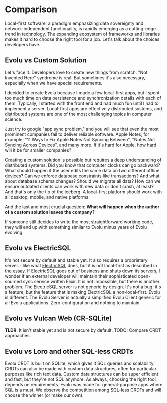 
# Comparison

Local-first software, a paradigm emphasizing data sovereignty and network-independent
functionality, is rapidly emerging as a cutting-edge trend in technology.
The expanding ecosystem of frameworks and libraries makes it hard to choose
the right tool for a job. Let's talk about the choices developers have.

## Evolu vs Custom Solution

Let's face it. Developers love to create new things from scratch. "Not Invented Here"
syndrome is real. But sometimes it's also necessary, especially when we have special
requirements.

I decided to create Evolu because I made a few local-first apps, but I spent too much
time on data persistence and synchronization details with each of them. Typically,
I started with the front end and had much fun until I had to implement a server.
Local-first apps are effectively distributed systems, and distributed systems
are one of the most challenging topics in computer science.

Just try to google "app sync problem," and you will see that even the most prominent companies
fail to deliver reliable software. Apple Notes, for example: "11 Ways to Fix Apple
Notes Not Syncing Between", "Notes Not Syncing Across Devices", and many more.
If it's hard for Apple, how hard will it be for smaller companies?

Creating a custom solution is possible but requires a deep understanding of
distributed systems. Did you know that computer clocks can go backward? What
should happen if the user edits the same data on two different offline devices?
Can we enforce database constraints like transactions? And what about database
schema changes? Should we migrate all data? How can we ensure outdated clients
can work with new data or don't crash, at least? And that's only the tip of
the iceberg. A local-first platform should work with all desktop, mobile, and
native platforms.

And the last and most crucial question: **What will happen when
the author of a custom solution leaves the company?**

<Callout type="info">
  If someone still decides to write the most straightforward working code, they
  will end up with something similar to Evolu minus years of Evolu evolving.
</Callout>

## Evolu vs ElectricSQL

It's not secure by default and stable yet. It also requires a
proprietary server. I like what [ElectricSQL](https://electric-sql.com/) does, but it is not local-first as
described in [the essay](https://www.inkandswitch.com/local-first/). If
ElectricSQL goes out of business and shuts down its servers, I wonder if an
external developer will maintain their sophisticated open-sourced sync service
written Elixir. It is not impossible, but there is another problem.
The ElectricSQL server is not generic by design. It's not a bug; it's a feature,
but the feature that is making ElectricSQL a non-local-first. Evolu is different.
The Evolu Server is actually a simplified Evolu Client generic for all Evolu
applications. Zero-configuration and nothing to maintain.

## Evolu vs Vulcan Web (CR-SQLite)

**TLDR**: It isn't stable yet and is not secure by default.
TODO: Compare CRDT approaches.

## Evolu vs Loro and other SQL-less CRDTs

Evolu CRDT is built on SQLite, which gives it SQL queries and scalability.
CRDTs can also be made with custom data structures, often for particular purposes
like rich text data. Custom data structures can be super efficient and fast,
but they're not SQL anymore. As always, choosing the right tool depends on
requirements. Evolu was made for general-purpose apps where SQL is a must.
We observe the competition among SQL-less CRDTs and will choose the
winner (or make our own).

